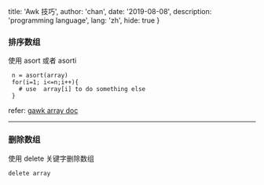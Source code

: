 
  title: 'Awk 技巧',
  author: 'chan',
  date: '2019-08-08',
  description: 'programming language',
  lang: 'zh',
  hide: true
}


<!-- content start here -->

### 排序数组

使用 asort 或者 asorti

```
 n = asort(array)
 for(i=1; i<=n;i++){
   # use  array[i] to do something else
 }
```

refer: [gawk array doc](https://www.gnu.org/software/gawk/manual/html_node/Array-Sorting-Functions.html#Array-Sorting-Functions)

---

### 删除数组

使用 delete 关键字删除数组

```
delete array
```

